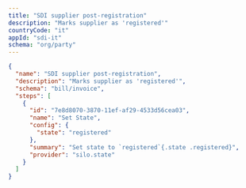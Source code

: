 ```yaml
---
title: "SDI supplier post-registration"
description: "Marks supplier as 'registered'"
countryCode: "it"
appId: "sdi-it"
schema: "org/party"
---
```


```json Example SDI post-registration workflow with states
{
  "name": "SDI supplier post-registration",
  "description": "Marks supplier as 'registered'",
  "schema": "bill/invoice",
  "steps": [
    {
      "id": "7e8d8070-3870-11ef-af29-4533d56cea03",
      "name": "Set State",
      "config": {
        "state": "registered"
      },
      "summary": "Set state to `registered`{.state .registered}",
      "provider": "silo.state"
    }
  ]
}
```